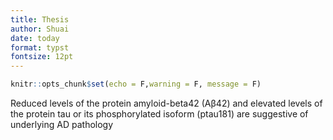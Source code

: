 ```yaml
---
title: Thesis
author: Shuai
date: today
format: typst
fontsize: 12pt
--- 
```


```{=typst} 
#set par(leading: 1em)
```

```r
knitr::opts_chunk$set(echo = F,warning = F, message = F)
```

Reduced levels of the protein amyloid-beta42 (Aβ42) and elevated levels of the protein tau or its phosphorylated isoform (ptau181) are suggestive of underlying AD pathology

